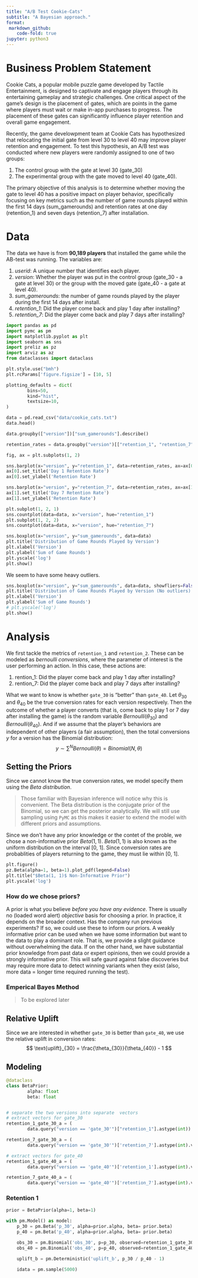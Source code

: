 ```yaml
---
title: "A/B Test Cookie-Cats"
subtitle: "A Bayesian approach."
format:
 markdown_github: 
	code-fold: true
jupyter: python3
---
```


# Business Problem Statement
Cookie Cats, a popular mobile puzzle game developed by Tactile Entertainment, is designed to captivate and engage players through its entertaining gameplay and strategic challenges. One critical aspect of the game’s design is the placement of gates, which are points in the game where players must wait or make in-app purchases to progress. The placement of these gates can significantly influence player retention and overall game engagement.
 
Recently, the game develowpment team at Cookie Cats has hypothesized that relocating the initial gate from level 30 to level 40 may improve player retention and engagement. To test this hypothesis, an A/B test was conducted where new players were randomly assigned to one of two groups: 

1. The control group with the gate at level 30 (gate_30)
2. The experimental group with the gate moved to level 40 (gate_40).

The primary objective of this analysis is to determine whether moving the gate to level 40 has a positive impact on player behavior, specifically focusing on key metrics such as the number of game rounds played within the first 14 days (sum_gamerounds) and retention rates at one day (retention_1) and seven days (retention_7) after installation.

# Data

The data we have is from **90,189 players** that installed the game while the AB-test was running. The variables are:

1. *userid*: A unique number that identifies each player.
2. *version*: Whether the player was put in the control group (gate_30 - a gate at level 30) or the group with the moved gate (gate_40 - a gate at level 40).
3. *sum_gamerounds*: the number of game rounds played by the player during the first 14 days after install.
4. *retention_1*: Did the player come back and play 1 day after installing?
5. *retention_7*: Did the player come back and play 7 days after installing?

```python
import pandas as pd
import pymc as pm
import matplotlib.pyplot as plt
import seaborn as sns
import preliz as pz
import arviz as az
from dataclasses import dataclass
```

```python
plt.style.use("bmh")
plt.rcParams['figure.figsize'] = [10, 5] 

plotting_defaults = dict(
		bins=50,
		kind="hist",
		textsize=10,
)
```
```python
data = pd.read_csv("data/cookie_cats.txt")
data.head()
```


```python
data.groupby(["version"])["sum_gamerounds"].describe()
```


```python
retention_rates = data.groupby("version")[["retention_1", "retention_7"]].mean().reset_index()

fig, ax = plt.subplots(1, 2)

sns.barplot(x="version", y="retention_1", data=retention_rates, ax=ax[0])
ax[0].set_title('Day 1 Retention Rate')
ax[0].set_ylabel('Retention Rate')

sns.barplot(x="version", y="retention_7", data=retention_rates, ax=ax[1])
ax[1].set_title('Day 7 Retention Rate')
ax[1].set_ylabel('Retention Rate')

```


```python
plt.subplot(1, 2, 1)
sns.countplot(data=data, x="version", hue="retention_1")
plt.subplot(1, 2, 2)
sns.countplot(data=data, x="version", hue="retention_7")

```


```python
sns.boxplot(x="version", y="sum_gamerounds", data=data)
plt.title('Distribution of Game Rounds Played by Version')
plt.xlabel('Version')
plt.ylabel('Sum of Game Rounds')
plt.yscale('log')
plt.show()
```

We seem to have some heavy outliers.

```python
sns.boxplot(x="version", y="sum_gamerounds", data=data, showfliers=False)
plt.title('Distribution of Game Rounds Played by Version (No outliers)')
plt.xlabel('Version')
plt.ylabel('Sum of Game Rounds')
# plt.yscale('log')
plt.show()
```

# Analysis

We first tackle the metrics of `retention_1` and `retention_2`. These can be modeled as *bernoulli conversions*, where the parameter of interest is the user performing an action. In this case, these actions are:

1. rention_1: Did the player come back and play 1 day after installing?
2. rention_7: Did the player come back and play 7 days after installing?

What we want to know is whether `gate_30` is "better" than `gate_40`. Let $\theta_{30}$ and $\theta_{40}$ be the true conversion rates for each version respectively. Then the outcome of whether a player converts (that is, come back to play 1 or 7 day after installing the game) is the random variable $Bernoulli(\theta_{30})$ and $Bernoulli(\theta_{40})$. And if we assume that the player's behaviors are independent of other players (a fair assumption), then the total conversions $y$ for a version has the Binomial distribution:
$$
y \sim  \sum^N Bernoulli(\theta) = Binomial(N, \theta)
$$

## Setting the Priors
Since we cannot know the true conversion rates, we model specify them using the *Beta distribution*. 

> Those familiar with Bayesian inference will notice why this is convenient. The Beta distribution is the conjugate prior of the Binomial, so we can get the posterior analytically. We will still use sampling using `PyMC` as this makes it easier to extend the model with different priors and assumptions.

Since we don't have any prior knowledge or the contet of the proble, we chose a non-informative prior $Beta(1, 1)$. $Beta(1, 1)$ is also known as the uniform distribution on the interval [0, 1]. Since conversion rates are probablities of players returning to the game, they must lie within [0, 1].


```python
plt.figure()
pz.Beta(alpha=1, beta=1).plot_pdf(legend=False)
plt.title("$Beta(1, 1)$ Non-Informative Prior")
plt.yscale('log')
```
### How do we chose priors?
A prior is what you believe *before you have any evidence*. There is usually no (loaded word alert) *objective* basis for choosing a prior. In practice, it depends on the broader context. Has the company run previous experiments? If so, we could use these to inform our priors. A weakly informative prior can be used when we have some information but want to the data to play a dominant role. That is, we provide a slight guidance without overwhelming the data. If on the other hand, we have substantial prior knowledge from past data or expert opinions, then we could provide a strongly informative prior. This will safe gaurd against false discoveries but may require more data to detect winning variants when they exist (also, more data = longer time required running the test).

### Emperical Bayes Method
> To be explored later

## Relative Uplift
Since we are interested in whether `gate_30` is better than `gate_40`, we use the relative uplift in conversion rates:
$$
\text{uplift}_{30} = \frac{\theta_{30}}{\theta_{40}} - 1 
$$

## Modeling
```python
@dataclass
class BetaPrior:
		alpha: float
		beta: float


# separate the two versions into separate  vectors
# extract vectors for gate_30
retention_1_gate_30_a = (
		data.query("version == 'gate_30'")["retention_1"].astype(int))

retention_7_gate_30_a = (
		data.query("version == 'gate_30'")['retention_7'].astype(int).values)

# extract vectors for gate_40
retention_1_gate_40_a = (
		data.query("version == 'gate_40'")['retention_1'].astype(int).values)

retention_7_gate_40_a = (
		data.query("version == 'gate_40'")['retention_7'].astype(int).values)


```

### Retention 1
```python
prior = BetaPrior(alpha=1, beta=1)

with pm.Model() as model:
	p_30 = pm.Beta('p_30', alpha=prior.alpha, beta= prior.beta)
	p_40 = pm.Beta('p_40', alpha=prior.alpha, beta= prior.beta)

	obs_30 = pm.Binomial('obs_30', p=p_30, observed=retention_1_gate_30_a)
	obs_40 = pm.Binomial('obs_40', p=p_40, observed=retention_1_gate_40_a)

	uplift_b = pm.Deterministic('uplift_b', p_30 / p_40 - 1)

	idata = pm.sample(5000)
```
